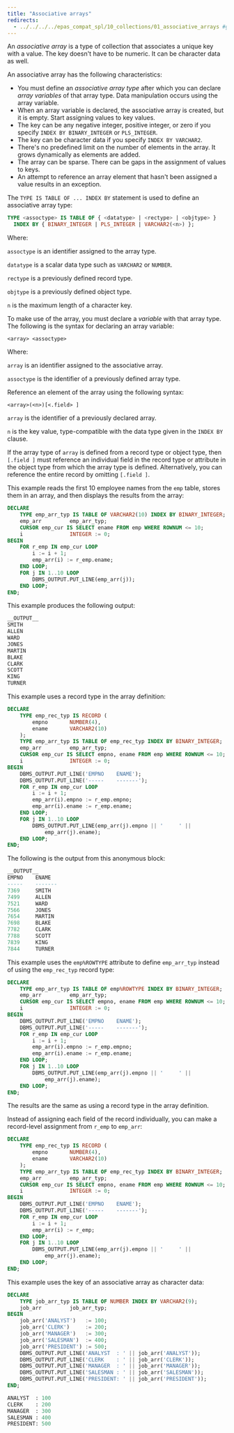 ```yaml
---
title: "Associative arrays"
redirects:
  - ../../../../epas_compat_spl/10_collections/01_associative_arrays #generated for docs/epas/reorg-role-use-case-mode
---
```


<div id="associative_arrays" class="registered_link"></div>

An *associative array* is a type of collection that associates a unique key with a value. The key doesn't have to be numeric. It can be character data as well.

An associative array has the following characteristics:

-   You must define an *associative array type* after which you can declare *array variables* of that array type. Data manipulation occurs using the array variable.
-   When an array variable is declared, the associative array is created, but it is empty. Start assigning values to key values.
-   The key can be any negative integer, positive integer, or zero if you specify `INDEX BY BINARY_INTEGER` or `PLS_INTEGER`.
-   The key can be character data if you specify `INDEX BY VARCHAR2`.
-   There's no predefined limit on the number of elements in the array. It grows dynamically as elements are added.
-   The array can be sparse. There can be gaps in the assignment of values to keys.
-   An attempt to reference an array element that hasn't been assigned a value results in an exception.

The `TYPE IS TABLE OF ... INDEX BY` statement is used to define an associative array type:

```sql
TYPE <assoctype> IS TABLE OF { <datatype> | <rectype> | <objtype> }
  INDEX BY { BINARY_INTEGER | PLS_INTEGER | VARCHAR2(<n>) };
```

Where: 

`assoctype` is an identifier assigned to the array type. 

`datatype` is a scalar data type such as `VARCHAR2` or `NUMBER`. 

`rectype` is a previously defined record type. 

`objtype` is a previously defined object type. 

`n` is the maximum length of a character key.

To make use of the array, you must declare a *variable* with that array type. The following is the syntax for declaring an array variable:

```text
<array> <assoctype>
```

Where:

`array` is an identifier assigned to the associative array. 

`assoctype` is the identifier of a previously defined array type.

Reference an element of the array using the following syntax:

```text
<array>(<n>)[<.field> ]
```

`array` is the identifier of a previously declared array. 

`n` is the key value, type-compatible with the data type given in the `INDEX BY` clause. 

If the array type of `array` is defined from a record type or object type, then `[.field ]` must reference an individual field in the record type or attribute in the object type from which the array type is defined. Alternatively, you can reference the entire record by omitting `[.field ]`.

This example reads the first 10 employee names from the `emp` table, stores them in an array, and then displays the results from the array:

```sql
DECLARE
    TYPE emp_arr_typ IS TABLE OF VARCHAR2(10) INDEX BY BINARY_INTEGER;
    emp_arr         emp_arr_typ;
    CURSOR emp_cur IS SELECT ename FROM emp WHERE ROWNUM <= 10;
    i               INTEGER := 0;
BEGIN
    FOR r_emp IN emp_cur LOOP
        i := i + 1;
        emp_arr(i) := r_emp.ename;
    END LOOP;
    FOR j IN 1..10 LOOP
        DBMS_OUTPUT.PUT_LINE(emp_arr(j));
    END LOOP;
END;
```

This example produces the following output:

```sql
__OUTPUT__
SMITH
ALLEN
WARD
JONES
MARTIN
BLAKE
CLARK
SCOTT
KING
TURNER
```

This example uses a record type in the array definition:

```sql
DECLARE
    TYPE emp_rec_typ IS RECORD (
        empno       NUMBER(4),
        ename       VARCHAR2(10)
    );
    TYPE emp_arr_typ IS TABLE OF emp_rec_typ INDEX BY BINARY_INTEGER;
    emp_arr         emp_arr_typ;
    CURSOR emp_cur IS SELECT empno, ename FROM emp WHERE ROWNUM <= 10;
    i               INTEGER := 0;
BEGIN
    DBMS_OUTPUT.PUT_LINE('EMPNO    ENAME');
    DBMS_OUTPUT.PUT_LINE('-----    -------');
    FOR r_emp IN emp_cur LOOP
        i := i + 1;
        emp_arr(i).empno := r_emp.empno;
        emp_arr(i).ename := r_emp.ename;
    END LOOP;
    FOR j IN 1..10 LOOP
        DBMS_OUTPUT.PUT_LINE(emp_arr(j).empno || '     ' ||
            emp_arr(j).ename);
    END LOOP;
END;
```

The following is the output from this anonymous block:

```sql
__OUTPUT__
EMPNO    ENAME
-----    -------
7369     SMITH
7499     ALLEN
7521     WARD
7566     JONES
7654     MARTIN
7698     BLAKE
7782     CLARK
7788     SCOTT
7839     KING
7844     TURNER
```

This example uses the `emp%ROWTYPE` attribute to define `emp_arr_typ` instead of using the `emp_rec_typ` record type:

```sql
DECLARE
    TYPE emp_arr_typ IS TABLE OF emp%ROWTYPE INDEX BY BINARY_INTEGER;
    emp_arr         emp_arr_typ;
    CURSOR emp_cur IS SELECT empno, ename FROM emp WHERE ROWNUM <= 10;
    i               INTEGER := 0;
BEGIN
    DBMS_OUTPUT.PUT_LINE('EMPNO    ENAME');
    DBMS_OUTPUT.PUT_LINE('-----    -------');
    FOR r_emp IN emp_cur LOOP
        i := i + 1;
        emp_arr(i).empno := r_emp.empno;
        emp_arr(i).ename := r_emp.ename;
    END LOOP;
    FOR j IN 1..10 LOOP
        DBMS_OUTPUT.PUT_LINE(emp_arr(j).empno || '     ' ||
            emp_arr(j).ename);
    END LOOP;
END;
```

The results are the same as using a record type in the array definition.

Instead of assigning each field of the record individually, you can make a record-level assignment from `r_emp` to `emp_arr`:

```sql
DECLARE
    TYPE emp_rec_typ IS RECORD (
        empno       NUMBER(4),
        ename       VARCHAR2(10)
    );
    TYPE emp_arr_typ IS TABLE OF emp_rec_typ INDEX BY BINARY_INTEGER;
    emp_arr         emp_arr_typ;
    CURSOR emp_cur IS SELECT empno, ename FROM emp WHERE ROWNUM <= 10;
    i               INTEGER := 0;
BEGIN
    DBMS_OUTPUT.PUT_LINE('EMPNO    ENAME');
    DBMS_OUTPUT.PUT_LINE('-----    -------');
    FOR r_emp IN emp_cur LOOP
        i := i + 1;
        emp_arr(i) := r_emp;
    END LOOP;
    FOR j IN 1..10 LOOP
        DBMS_OUTPUT.PUT_LINE(emp_arr(j).empno || '     ' ||
            emp_arr(j).ename);
    END LOOP;
END;
```

This example uses the key of an associative array as character data:

```sql
DECLARE
    TYPE job_arr_typ IS TABLE OF NUMBER INDEX BY VARCHAR2(9);
    job_arr         job_arr_typ;
BEGIN
    job_arr('ANALYST')   := 100;
    job_arr('CLERK')     := 200;
    job_arr('MANAGER')   := 300;
    job_arr('SALESMAN')  := 400;
    job_arr('PRESIDENT') := 500;
    DBMS_OUTPUT.PUT_LINE('ANALYST  : ' || job_arr('ANALYST'));
    DBMS_OUTPUT.PUT_LINE('CLERK    : ' || job_arr('CLERK'));
    DBMS_OUTPUT.PUT_LINE('MANAGER  : ' || job_arr('MANAGER'));
    DBMS_OUTPUT.PUT_LINE('SALESMAN : ' || job_arr('SALESMAN'));
    DBMS_OUTPUT.PUT_LINE('PRESIDENT: ' || job_arr('PRESIDENT'));
END;

ANALYST  : 100
CLERK    : 200
MANAGER  : 300
SALESMAN : 400
PRESIDENT: 500
```
